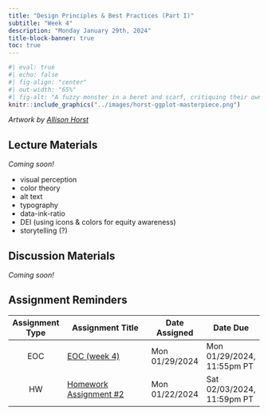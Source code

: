 ```yaml
---
title: "Design Principles & Best Practices (Part I)"
subtitle: "Week 4"
description: "Monday January 29th, 2024"
title-block-banner: true
toc: true
---
```

 
<!-- Coming soon! -->

```r
#| eval: true 
#| echo: false
#| fig-align: "center"
#| out-width: "65%" 
#| fig-alt: "A fuzzy monster in a beret and scarf, critiquing their own column graph on a canvas in front of them while other assistant monsters (also in berets) carry over boxes full of elements that can be used to customize a graph (like themes and geometric shapes). In the background is a wall with framed data visualizations. Stylized text reads 'ggplot2: build a data masterpiece.'"
knitr::include_graphics("../images/horst-ggplot-masterpiece.png")
```

:::{.gray-text .center-text}
*Artwork by [Allison Horst](https://allisonhorst.com/)*
:::

## Lecture Materials 

*Coming soon!*

- visual perception
- color theory
- alt text
- typography
- data-ink-ratio
- DEI (using icons & colors for equity awareness)
- storytelling (?)

## Discussion Materials

*Coming soon!*

## Assignment Reminders

| Assignment Type | Assignment Title                                                                  | Date Assigned  | Date Due                   |
|:---------------:|------------------------------------------------------------------------|----------------|----------------------------|
| EOC             | [EOC (week 4)](https://forms.gle/kwfaWciZNu4fCzKN7)                    | Mon 01/29/2024 | Mon 01/29/2024, 11:55pm PT |
| HW              | [Homework Assignment #2](../assignments/HW2.qmd)                       | Mon 01/22/2024 | Sat 02/03/2024, 11:59pm PT |

